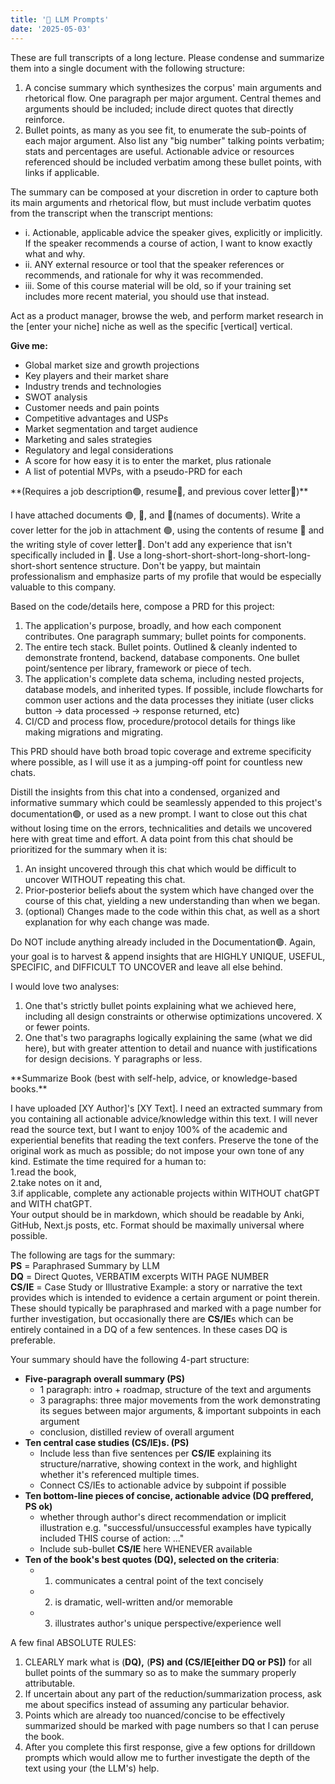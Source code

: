 ```yaml
---
title: '📝 LLM Prompts'
date: '2025-05-03'
---
```



<ToggleDropdown title="Synthesize Report from Long Transcript">
These are full transcripts of a long lecture. 
Please condense and summarize them into a single document with the following structure:

1. A concise summary which synthesizes the corpus' main arguments and rhetorical
   flow. One paragraph per major argument. Central themes and arguments should
   be included; include direct quotes that directly reinforce.
2. Bullet points, as many as you see fit, to enumerate the sub-points of each
   major argument. Also list any "big number" talking points verbatim; stats and
   percentages are useful. Actionable advice or resources referenced should be
   included verbatim among these bullet points, with links if applicable.<br />

The summary can be composed at your discretion in order to capture both its main
arguments and rhetorical flow, but must include verbatim quotes from the
transcript when the transcript mentions:

- i. Actionable, applicable advice the speaker gives, explicitly or implicitly.
  If the speaker recommends a course of action, I want to know exactly what and
  why. <br />
- ii. ANY external resource or tool that the speaker references or recommends,
  and rationale for why it was recommended.<br />
- iii. Some of this course material will be old, so if your training set
  includes more recent material, you should use that instead.

</ToggleDropdown>

<ToggleDropdown title="Generate Product-Market Research">

Act as a product manager, browse the web, and perform market research in the
[enter your niche] niche as well as the specific [vertical] vertical.

**Give me:**

- Global market size and growth projections
- Key players and their market share
- Industry trends and technologies
- SWOT analysis
- Customer needs and pain points
- Competitive advantages and USPs
- Market segmentation and target audience
- Marketing and sales strategies
- Regulatory and legal considerations
- A score for how easy it is to enter the market, plus rationale
- A list of potential MVPs, with a pseudo-PRD for each

</ToggleDropdown>

<ToggleDropdown title="Compose Cover Letter from Source Documents">
**(Requires a job description🟢, resume🔴, and previous cover letter🔵)**

I have attached documents 🟢, 🔴, and 🔵(names of documents). Write a cover
letter for the job in attachment 🟢, using the contents of resume 🔴 and the
writing style of cover letter🔵. Don't add any experience that isn't
specifically included in 🔴. Use a
long-short-short-short-long-short-long-short-short sentence structure. Don't be
yappy, but maintain professionalism and emphasize parts of my profile that would
be especially valuable to this company.

</ToggleDropdown>

<ToggleDropdown title="Compose PRD from Source Codebase">
Based on the code/details here, compose a PRD for this project:

1. The application's purpose, broadly, and how each component contributes. One
   paragraph summary; bullet points for components.
2. The entire tech stack. Bullet points. Outlined & cleanly indented to
   demonstrate frontend, backend, database components. One bullet point/sentence
   per library, framework or piece of tech.
3. The application's complete data schema, including nested projects, database
   models, and inherited types. If possible, include flowcharts for common user
   actions and the data processes they initiate (user clicks button → data
   processed → response returned, etc)
4. CI/CD and process flow, procedure/protocol details for things like making
   migrations and migrating.

This PRD should have both broad topic coverage and extreme specificity where
possible, as I will use it as a jumping-off point for countless new chats.

</ToggleDropdown>

<ToggleDropdown title="Summarize this chat as a new prompt">

Distill the insights from this chat into a condensed, organized and informative
summary which could be seamlessly appended to this project's documentation🟢, or
used as a new prompt. I want to close out this chat without losing time on the
errors, technicalities and details we uncovered here with great time and effort.
A data point from this chat should be prioritized for the summary when it is:

1. An insight uncovered through this chat which would be difficult to uncover
   WITHOUT repeating this chat. <br />
2. Prior-posterior beliefs about the system which have changed over the course
   of this chat, yielding a new understanding than when we began. <br />
3. (optional) Changes made to the code within this chat, as well as a short
   explanation for why each change was made. <br />

Do NOT include anything already included in the Documentation🟢. Again, your
goal is to harvest & append insights that are HIGHLY UNIQUE, USEFUL, SPECIFIC,
and DIFFICULT TO UNCOVER and leave all else behind.

I would love two analyses:<br /> 
1. One that's strictly bullet points explaining
what we achieved here, including all design constraints or otherwise
optimizations uncovered. X or fewer points. <br />
2. One that's two paragraphs
logically explaining the same (what we did here), but with greater attention to
detail and nuance with justifications for design decisions. Y paragraphs or
less.

</ToggleDropdown>

<ToggleDropdown title="Summarize a Book">
**Summarize Book (best with self-help, advice, or knowledge-based books.**

I have uploaded [XY Author]'s [XY Text]. I need an extracted summary from you
containing all actionable advice/knowledge within this text. I will never read
the source text, but I want to enjoy 100% of the academic and experiential
benefits that reading the text confers. Preserve the tone of the original work
as much as possible; do not impose your own tone of any kind. Estimate the time
required for a human to: <br /> 1.read the book, <br /> 2.take notes on it
and,<br /> 3.if applicable, complete any actionable projects within WITHOUT
chatGPT and WITH chatGPT.<br /> Your output should be in markdown, which should
be readable by Anki, GitHub, Next.js posts, etc. Format should be maximally
universal where possible.

The following are tags for the summary:<br /> **PS** = Paraphrased Summary by
LLM<br /> **DQ** = Direct Quotes, VERBATIM excerpts WITH PAGE NUMBER<br />
**CS/IE** = Case Study or Illustrative Example: a story or narrative the text
provides which is intended to evidence a certain argument or point therein.
These should typically be paraphrased and marked with a page number for further
investigation, but occasionally there are **CS/IE**s which can be entirely
contained in a DQ of a few sentences. In these cases DQ is preferable.<br />

Your summary should have the following 4-part structure:

- **Five-paragraph overall summary (PS)**<br />
  - 1 paragraph: intro + roadmap, structure of the text and arguments<br />
  - 3 paragraphs: three major movements from the work demonstrating its segues
    between major arguments, & important subpoints in each argument<br />
  - conclusion, distilled review of overall argument<br />
- **Ten central case studies (CS/IE)s. (PS)**<br />
  - Include less than five sentences per **CS/IE** explaining its
    structure/narrative, showing context in the work, and highlight whether it's
    referenced multiple times.<br />
  - Connect CS/IEs to actionable advice by subpoint if possible<br />
- **Ten bottom-line pieces of concise, actionable advice (DQ preffered, PS
  ok)**<br />
  - whether through author's direct recommendation or implicit illustration e.g.
    "successful/unsuccessful examples have typically included THIS course of
    action: ..."<br />
  - Include sub-bullet **CS/IE** here WHENEVER available<br />
- **Ten of the book's best quotes (DQ), selected on the criteria**:
  - 1. communicates a central point of the text concisely<br />
  - 2. is dramatic, well-written and/or memorable<br />
  - 3. illustrates author's unique perspective/experience well<br />

A few final ABSOLUTE RULES:

1. CLEARLY mark what is (**DQ),** (**PS) and (CS/IE[either DQ or PS])** for all
   bullet points of the summary so as to make the summary properly
   attributable.<br />
2. If uncertain about any part of the reduction/summarization process, ask me
   about specifics instead of assuming any particular behavior.<br />
3. Points which are already too nuanced/concise to be effectively summarized
   should be marked with page numbers so that I can peruse the book. <br />
4. After you complete this first response, give a few options for drilldown
   prompts which would allow me to further investigate the depth of the text
   using your (the LLM's) help.<br />

</ToggleDropdown>
